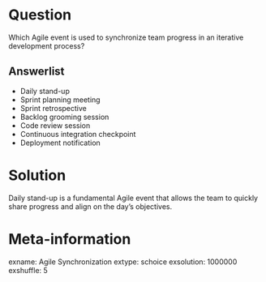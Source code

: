Question
========
Which Agile event is used to synchronize team progress in an iterative development process?

Answerlist
----------
* Daily stand-up
* Sprint planning meeting
* Sprint retrospective
* Backlog grooming session
* Code review session
* Continuous integration checkpoint
* Deployment notification

Solution
========
Daily stand-up is a fundamental Agile event that allows the team to quickly share progress and align on the day's objectives.

Meta-information
================
exname: Agile Synchronization
extype: schoice
exsolution: 1000000
exshuffle: 5
